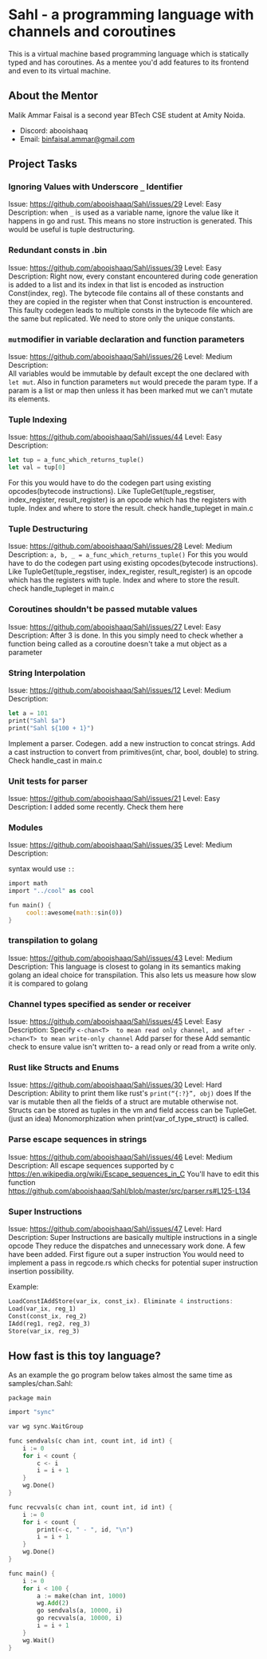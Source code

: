# Sahl - a programming language with channels and coroutines

This is a virtual machine based programming language which is statically typed and has coroutines. As a mentee you'd add features to its frontend and even to its virtual machine.

## About the Mentor

Malik Ammar Faisal is a second year BTech CSE student at Amity Noida.

- Discord: abooishaaq
- Email: binfaisal.ammar@gmail.com

## Project Tasks

### Ignoring Values with Underscore `_` Identifier

Issue: https://github.com/abooishaaq/Sahl/issues/29
Level: Easy
Description: when `_` is used as a variable name, ignore the value like it happens in go and rust. This means no store instruction is generated. This would be useful is tuple destructuring.

### Redundant consts in .bin

Issue: https://github.com/abooishaaq/Sahl/issues/39
Level: Easy
Description:
Right now, every constant encountered during code generation is added to a list and its index in that list is encoded as instruction Const(index, reg). The bytecode file contains all of these constants and they are copied in the register when that Const instruction is encountered.
This faulty codegen leads to multiple consts in the bytecode file which are the same but replicated. We need to store only the unique constants.

### `mut`modifier in variable declaration and function parameters

Issue: https://github.com/abooishaaq/Sahl/issues/26
Level: Medium
Description:  
All variables would be immutable by default except the one declared with ` let mut`. Also in function parameters `mut` would precede the param type. If a param is a list or map then unless it has been marked mut we can't mutate its elements.

### Tuple Indexing

Issue: https://github.com/abooishaaq/Sahl/issues/44
Level: Easy
Description:

```rust
let tup = a_func_which_returns_tuple()
let val = tup[0]
```

For this you would have to do the codegen part using existing opcodes(bytecode instructions). Like TupleGet(tuple_regstiser, index_register, result_register) is an opcode which has the registers with tuple. Index and where to store the result. check handle_tupleget in main.c

### Tuple Destructuring

Issue: https://github.com/abooishaaq/Sahl/issues/28
Level: Medium
Description: `a, b, _ = a_func_which_returns_tuple()`
For this you would have to do the codegen part using existing opcodes(bytecode instructions). Like TupleGet(tuple_regstiser, index_register, result_register) is an opcode which has the registers with tuple. Index and where to store the result. check handle_tupleget in main.c

### Coroutines shouldn't be passed mutable values

Issue: https://github.com/abooishaaq/Sahl/issues/27
Level: Easy
Description: After 3 is done. In this you simply need to check whether a function being called as a coroutine doesn't take a mut object as a parameter

### String Interpolation

Issue: https://github.com/abooishaaq/Sahl/issues/12
Level: Medium
Description:

```rust
let a = 101
print("Sahl $a")
print("Sahl ${100 + 1}")
```

Implement a parser.
Codegen.
add a new instruction to concat strings.
Add a cast instruction to convert from primitives(int, char, bool, double) to string. Check handle_cast in main.c

### Unit tests for parser

Issue: https://github.com/abooishaaq/Sahl/issues/21
Level: Easy
Description: I added some recently. Check them here

### Modules

Issue: https://github.com/abooishaaq/Sahl/issues/35
Level: Medium
Description:

syntax would use `::`

```rust
import math
import "../cool" as cool

fun main() {
     cool::awesome(math::sin(0))
}
```

### transpilation to golang

Issue: https://github.com/abooishaaq/Sahl/issues/43
Level: Medium
Description: This language is closest to golang in its semantics making golang an ideal choice for transpilation. This also lets us measure how slow it is compared to golang

### Channel types specified as sender or receiver

Issue: https://github.com/abooishaaq/Sahl/issues/45
Level: Easy
Description:
Specify `<-chan<T>  to mean read only channel, and after ->chan<T> to mean write-only channel`
Add parser for these
Add semantic check to ensure value isn't written to- a read only or read from a write only.

### Rust like Structs and Enums

Issue: https://github.com/abooishaaq/Sahl/issues/30
Level: Hard
Description:
Ability to print them like rust's `print(“{:?}”, obj)` does
If the var is mutable then all the fields of a struct are mutable otherwise not.
Structs can be stored as tuples in the vm and field access can be TupleGet. (just an idea)
Monomorphization when print(var_of_type_struct) is called.

### Parse escape sequences in strings

Issue: https://github.com/abooishaaq/Sahl/issues/46
Level: Medium
Description:
All escape sequences supported by c https://en.wikipedia.org/wiki/Escape_sequences_in_C
You'll have to edit this function https://github.com/abooishaaq/Sahl/blob/master/src/parser.rs#L125-L134

### Super Instructions

Issue: https://github.com/abooishaaq/Sahl/issues/47
Level: Hard
Description:
Super Instructions are basically multiple instructions in a single opcode
They reduce the dispatches and unnecessary work done.
A few have been added.
First figure out a super instruction
You would need to implement a pass in regcode.rs which checks for potential super instruction insertion possibility.

Example:

```rust
LoadConstIAddStore(var_ix, const_ix). Eliminate 4 instructions:
Load(var_ix, reg_1)
Const(const_ix, reg_2)
IAdd(reg1, reg2, reg_3)
Store(var_ix, reg_3)
```

## How fast is this toy language?

As an example the go program below takes almost the same time as samples/chan.Sahl:

`package main`

```rust
import "sync"

var wg sync.WaitGroup

func sendvals(c chan int, count int, id int) {
    i := 0
    for i < count {
        c <- i
        i = i + 1
    }
    wg.Done()
}

func recvvals(c chan int, count int, id int) {
    i := 0
    for i < count {
        print(<-c, " - ", id, "\n")
        i = i + 1
    }
    wg.Done()
}

func main() {
    i := 0
    for i < 100 {
        a := make(chan int, 1000)
        wg.Add(2)
        go sendvals(a, 10000, i)
        go recvvals(a, 10000, i)
        i = i + 1
    }
    wg.Wait()
}
```
